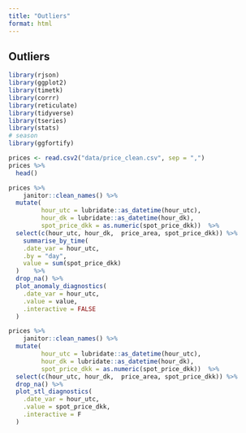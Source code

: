 ```yaml
---
title: "Outliers"
format: html
---
```


## Outliers

```r
library(rjson)
library(ggplot2)
library(timetk)
library(corrr)
library(reticulate)
library(tidyverse)
library(tseries)
library(stats)
# season
library(ggfortify)
```


```r
prices <- read.csv2("data/price_clean.csv", sep = ",")
prices %>% 
  head()
```

```r
prices %>% 
    janitor::clean_names() %>% 
  mutate(
         hour_utc = lubridate::as_datetime(hour_utc),
         hour_dk = lubridate::as_datetime(hour_dk),
         spot_price_dkk = as.numeric(spot_price_dkk))  %>% 
  select(c(hour_utc, hour_dk,  price_area, spot_price_dkk)) %>% 
    summarise_by_time(
    .date_var = hour_utc,
    .by = "day",
    value = sum(spot_price_dkk)
  )    %>% 
  drop_na() %>% 
  plot_anomaly_diagnostics(
    .date_var = hour_utc,
    .value = value,
    .interactive = FALSE
  )

```

```r
prices %>% 
    janitor::clean_names() %>% 
  mutate(
         hour_utc = lubridate::as_datetime(hour_utc),
         hour_dk = lubridate::as_datetime(hour_dk),
         spot_price_dkk = as.numeric(spot_price_dkk))  %>% 
  select(c(hour_utc, hour_dk,  price_area, spot_price_dkk)) %>% 
  drop_na() %>% 
  plot_stl_diagnostics(
    .date_var = hour_utc,
    .value = spot_price_dkk,
    .interactive = F
  )
```

